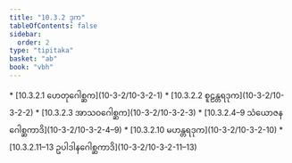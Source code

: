```yaml
---
title: "10.3.2 ဒုက"
tableOfContents: false
sidebar:
  order: 2
type: "tipitaka"
basket: "ab"
book: "vbh"
---
```



<DynamicBreadcrumb />



<TableOfContents book="vbh" section="10.3.2">
* [10.3.2.1 ဟေတုဂေါစ္ဆက](10-3-2/10-3-2-1)
* [10.3.2.2 စူဠန္တရဒုက](10-3-2/10-3-2-2)
* [10.3.2.3 အာသဝဂေါစ္ဆက](10-3-2/10-3-2-3)
* [10.3.2.4–9 သံယောဇနဂေါစ္ဆကာဒိ](10-3-2/10-3-2-4–9)
* [10.3.2.10 မဟန္တရဒုက](10-3-2/10-3-2-10)
* [10.3.2.11–13 ဥပါဒါနဂေါစ္ဆကာဒိ](10-3-2/10-3-2-11–13)
</TableOfContents>